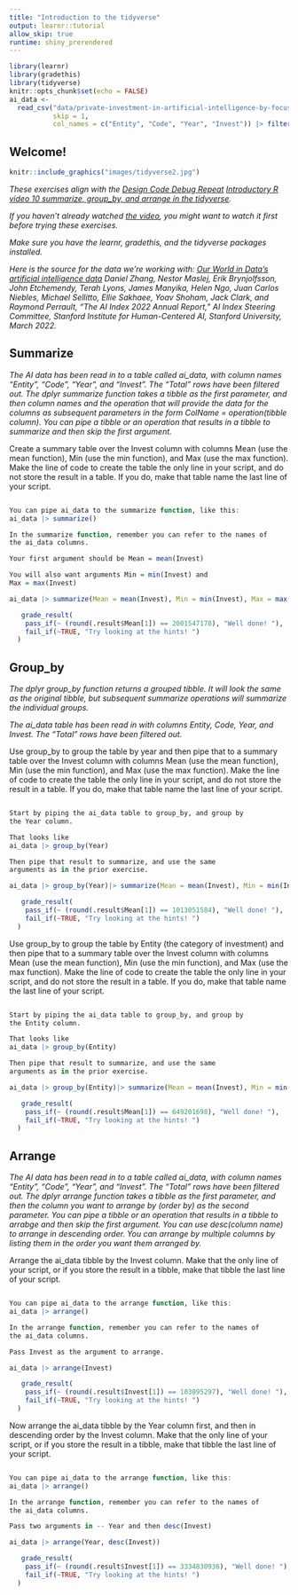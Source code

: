 ---
title: "Introduction to the tidyverse"
output: learnr::tutorial
allow_skip: true
runtime: shiny_prerendered
---

```{r setup, include=FALSE}
library(learnr)
library(gradethis)
library(tidyverse)
knitr::opts_chunk$set(echo = FALSE)
ai_data <- 
  read_csv("data/private-investment-in-artificial-intelligence-by-focus-area.csv",
           skip = 1,
           col_names = c("Entity", "Code", "Year", "Invest")) |> filter(Entity != "Total")

```

## Welcome!

```{r fig.margin = TRUE, echo = FALSE, fig.width=3, out.width="100%", fig.align="right"}
knitr::include_graphics("images/tidyverse2.jpg")
```


*These exercises align with the [Design Code Debug Repeat](https://www.youtube.com/@DesignCodeDebugRepeat ) [Introductory R video 10 summarize, group_by, and arrange in the tidyverse](https://youtu.be/IJbViWzhIQo).*

*If you haven't already watched [the video](https://youtu.be/IJbViWzhIQo), you might want to watch it first before trying these exercises.*

*Make sure you have the learnr, gradethis, and the tidyverse packages installed.*

*Here is the source for the data we're working with:
[Our World in Data's artificial intelligence data](https://ourworldindata.org/artificial-intelligence)
Daniel Zhang, Nestor Maslej, Erik Brynjolfsson, John Etchemendy, Terah Lyons, 
James Manyika, Helen Ngo, Juan Carlos Niebles, Michael Sellitto, Ellie Sakhaee, 
Yoav Shoham, Jack Clark, and Raymond Perrault, “The AI Index 2022 Annual 
Report,” AI Index Steering Committee, Stanford Institute for Human-Centered AI, 
Stanford University, March 2022.
*


## Summarize

*The AI data has been read in to a table called ai_data, with column names "Entity", "Code", "Year", and "Invest".  The "Total" rows have been filtered out.*
*The dplyr summarize function takes a tibble as the first parameter, and then column names and the operation that will provide the data for the columns as subsequent parameters in the form ColName = operation(tibble column).  You can pipe a tibble or an operation that results in a tibble to summarize and then skip the first argument.*

Create a summary table over the Invest column with columns Mean (use the mean function), Min (use the min function), and Max (use the max function).  Make the line of code to create the table the only line in your script, and do not store the result in a table.  If you do, make that table name the last line of your script.

```{r summarize, exercise=TRUE}


```

``` {r summarize-hint-1}
You can pipe ai_data to the summarize function, like this:
ai_data |> summarize()
```

``` {r summarize-hint-2}
In the summarize function, remember you can refer to the names of
the ai_data columns.
```


``` {r summarize-hint-3}
Your first argument should be Mean = mean(Invest)
```


``` {r summarize-hint-4}
You will also want arguments Min = min(Invest) and
Max = max(Invest)
```


``` {r summarize-solution}

ai_data |> summarize(Mean = mean(Invest), Min = min(Invest), Max = max(Invest))

```


``` {r summarize-check}
   grade_result(
    pass_if(~ (round(.result$Mean[1]) == 2001547178), "Well done! "),
    fail_if(~TRUE, "Try looking at the hints! ")
  )
```


## Group_by

*The dplyr group_by function returns a grouped tibble.  It will look the same as the original tibble, but subsequent summarize operations will summarize the individual groups.*

*The ai_data table has been read in with columns Entity, Code, Year, and Invest.  The "Total" rows have been filtered out.*

Use group_by to group the table by year and then pipe that to a summary table over the Invest column with columns Mean (use the mean function), Min (use the min function), and Max (use the max function).  Make the line of code to create the table the only line in your script, and do not store the result in a table.  If you do, make that table name the last line of your script.


```{r group_by_and_summarize, exercise=TRUE}


```

``` {r group_by_and_summarize-hint-1}
Start by piping the ai_data table to group_by, and group by
the Year column.
```

``` {r group_by_and_summarize-hint-2}
That looks like
ai_data |> group_by(Year)
```


``` {r group_by_and_summarize-hint-3}
Then pipe that result to summarize, and use the same
arguments as in the prior exercise.
```


``` {r group_by_and_summarize-solution}

ai_data |> group_by(Year)|> summarize(Mean = mean(Invest), Min = min(Invest),Max = max(Invest))

```


``` {r group_by_and_summarize-check}
   grade_result(
    pass_if(~ (round(.result$Mean[1]) == 1013051584), "Well done! "),
    fail_if(~TRUE, "Try looking at the hints! ")
  )
```


Use group_by to group the table by Entity (the category of investment) and then pipe that to a summary table over the Invest column with columns Mean (use the mean function), Min (use the min function), and Max (use the max function).  Make the line of code to create the table the only line in your script, and do not store the result in a table.  If you do, make that table name the last line of your script.


```{r group_by_and_summarize2, exercise=TRUE}


```

``` {r group_by_and_summarize2-hint-1}
Start by piping the ai_data table to group_by, and group by
the Entity column.
```

``` {r group_by_and_summarize2-hint-2}
That looks like
ai_data |> group_by(Entity)
```


``` {r group_by_and_summarize2-hint-3}
Then pipe that result to summarize, and use the same
arguments as in the prior exercise.
```


``` {r group_by_and_summarize2-solution}

ai_data |> group_by(Entity)|> summarize(Mean = mean(Invest), Min = min(Invest),Max = max(Invest))

```


``` {r group_by_and_summarize2-check}
   grade_result(
    pass_if(~ (round(.result$Mean[1]) == 649201698), "Well done! "),
    fail_if(~TRUE, "Try looking at the hints! ")
  )
```


## Arrange

*The AI data has been read in to a table called ai_data, with column names "Entity", "Code", "Year", and "Invest".  The "Total" rows have been filtered out.*
*The dplyr arrange function takes a tibble as the first parameter, and then the column you want to arrange by (order by) as the second parameter.  You can pipe a tibble or an operation that results in a tibble to arrabge and then skip the first argument.  You can use desc(column name) to arrange in descending order.  You can arrange by  multiple columns by listing them in the order you want them arranged by.*

Arrange the ai_data tibble by the Invest column.  Make that the only line of your script, or if you store the result in a tibble, make that tibble the last line of your script.

```{r arrange1, exercise=TRUE}


```

``` {r arrange1-hint-1}
You can pipe ai_data to the arrange function, like this:
ai_data |> arrange()
```

``` {r arrange1-hint-2}
In the arrange function, remember you can refer to the names of
the ai_data columns.
```


``` {r arrange1-hint-3}
Pass Invest as the argument to arrange.
```


``` {r arrange1-solution}

ai_data |> arrange(Invest)

```


``` {r arrange1-check}
   grade_result(
    pass_if(~ (round(.result$Invest[1]) == 103095297), "Well done! "),
    fail_if(~TRUE, "Try looking at the hints! ")
  )
```



Now arrange the ai_data tibble by the Year column first, and then in descending order by the Invest column.  Make that the only line of your script, or if you store the result in a tibble, make that tibble the last line of your script.

```{r arrange2, exercise=TRUE}


```

``` {r arrange2-hint-1}
You can pipe ai_data to the arrange function, like this:
ai_data |> arrange()
```

``` {r arrange2-hint-2}
In the arrange function, remember you can refer to the names of
the ai_data columns.
```


``` {r arrange2-hint-3}
Pass two arguments in -- Year and then desc(Invest)
```


``` {r arrange2-solution}

ai_data |> arrange(Year, desc(Invest))

```


``` {r arrange2-check}
   grade_result(
    pass_if(~ (round(.result$Invest[1]) == 3334830936), "Well done! "),
    fail_if(~TRUE, "Try looking at the hints! ")
  )
```

